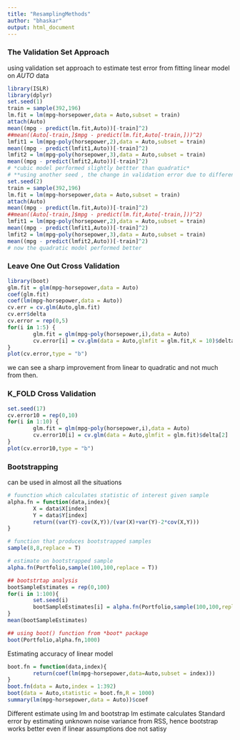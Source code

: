 ```yaml
---
title: "ResamplingMethods"
author: "bhaskar"
output: html_document
---
```


### The Validation Set Approach

using validation set approach to estimate test error from fitting linear model on *AUTO* data
```r
library(ISLR)
library(dplyr)
set.seed(1)
train = sample(392,196)
lm.fit = lm(mpg~horsepower,data = Auto,subset = train)
attach(Auto)
mean((mpg - predict(lm.fit,Auto))[-train]^2)
##mean((Auto[-train,]$mpg - predict(lm.fit,Auto[-train,]))^2)
lmfit1 = lm(mpg~poly(horsepower,2),data = Auto,subset = train)
mean((mpg - predict(lmfit1,Auto))[-train]^2)
lmfit2 = lm(mpg~poly(horsepower,3),data = Auto,subset = train)
mean((mpg - predict(lmfit2,Auto))[-train]^2)
# *cubic model performed slightly bettter than quadratic*
# **using another seed , the change in validation error due to different training sample
set.seed(2)
train = sample(392,196)
lm.fit = lm(mpg~horsepower,data = Auto,subset = train)
attach(Auto)
mean((mpg - predict(lm.fit,Auto))[-train]^2)
##mean((Auto[-train,]$mpg - predict(lm.fit,Auto[-train,]))^2)
lmfit1 = lm(mpg~poly(horsepower,2),data = Auto,subset = train)
mean((mpg - predict(lmfit1,Auto))[-train]^2)
lmfit2 = lm(mpg~poly(horsepower,3),data = Auto,subset = train)
mean((mpg - predict(lmfit2,Auto))[-train]^2)
# now the quadratic model performed better
```

### Leave One Out Cross Validation
```r
library(boot)
glm.fit = glm(mpg~horsepower,data = Auto)
coef(glm.fit)
coef(lm(mpg~horsepower,data = Auto))
cv.err = cv.glm(Auto,glm.fit)
cv.err$delta
cv.error = rep(0,5)
for(i in 1:5) {
        glm.fit = glm(mpg~poly(horsepower,i),data = Auto)
        cv.error[i] = cv.glm(data = Auto,glmfit = glm.fit,K = 10)$delta[2]
}
plot(cv.error,type = "b")
```
we can see a sharp improvement from linear to quadratic and not much from then.

### K_FOLD Cross Validation

```r
set.seed(17)
cv.error10 = rep(0,10)
for(i in 1:10) {
        glm.fit = glm(mpg~poly(horsepower,i),data = Auto)
        cv.error10[i] = cv.glm(data = Auto,glmfit = glm.fit)$delta[2]
}
plot(cv.error10,type = "b")
```

### Bootstrapping

can be used in almost all the situations
```r
# fuunction which calculates statistic of interest given sample
alpha.fn = function(data,index){
        X = data$X[index]
        Y = data$Y[index]
        return((var(Y)-cov(X,Y))/(var(X)+var(Y)-2*cov(X,Y)))
}

# function that produces bootstrapped samples
sample(8,8,replace = T)

# estimate on bootstrapped sample
alpha.fn(Portfolio,sample(100,100,replace = T))

## bootstrtap analysis
bootSampleEstimates = rep(0,100)
for(i in 1:100){
        set.seed(i)
        bootSampleEstimates[i] = alpha.fn(Portfolio,sample(100,100,replace = T))
}
mean(bootSampleEstimates)

## using boot() function from *boot* package
boot(Portfolio,alpha.fn,1000)
```

Estimating accuracy of linear model
```r
boot.fn = function(data,index){
        return(coef(lm(mpg~horsepower,data=Auto,subset = index)))
}
boot.fn(data = Auto,index = 1:392)
boot(data = Auto,statistic = boot.fn,R = 1000)
summary(lm(mpg~horsepower,data = Auto))$coef
```
Different estimate using lm and bootstrap
lm estimate calculates Standard error by estimating unknown noise variance from RSS, hence bootstrap works better even if linear assumptions doe not satisy
